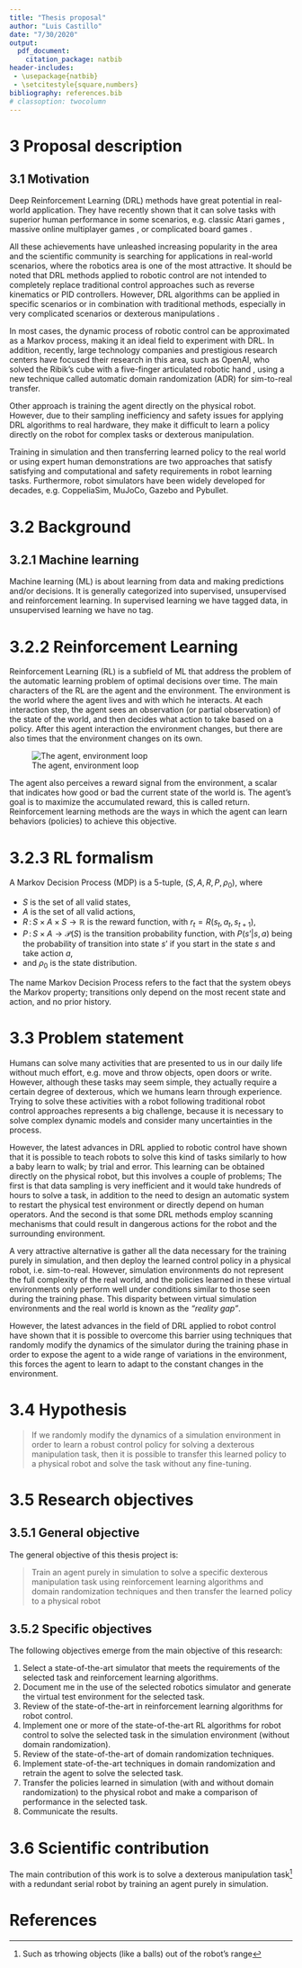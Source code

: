 ```yaml
---
title: "Thesis proposal"
author: "Luis Castillo"
date: "7/30/2020"
output: 
  pdf_document: 
    citation_package: natbib
header-includes:
 - \usepackage{natbib}
 - \setcitestyle{square,numbers}
bibliography: references.bib
# classoption: twocolumn
---
```


# 3 Proposal description

## 3.1 Motivation
Deep Reinforcement Learning (DRL) methods have great potential in real-world application. They have recently shown that it can solve tasks with superior human performance in some scenarios, e.g. classic Atari games \citep{mnih2013playing}, massive online multiplayer games \citep{OpenAI_dota}, or complicated board games \citep{silver2017mastering}.

All these achievements have unleashed increasing popularity in the area and the scientific community is searching for applications in real-world scenarios, where the robotics area is one of the most attractive. It should be noted that DRL methods applied to robotic control are not intended to completely replace traditional control approaches such as reverse kinematics or PID controllers. However, DRL algorithms can be applied in specific scenarios or in combination with traditional methods, especially in very complicated scenarios or dexterous manipulations \citep{akkaya2019solving, openai2018learning, zeng2020tossingbot, gao2020robotic, song2020rapidly}.

In most cases, the dynamic process of robotic control can be approximated as a Markov process, making it an ideal field to experiment with DRL. In addition, recently, large technology companies and prestigious research centers have focused their research in this area, such as OpenAI, who solved the Ribik's cube with a five-finger articulated robotic hand \citep{akkaya2019solving}, using a new technique called automatic domain randomization (ADR) for sim-to-real transfer.

Other approach is training the agent directly on the physical robot. However, due to their sampling inefficiency and safety issues for applying DRL algorithms to real hardware, they make it difficult to learn a policy directly on the robot for complex tasks or dexterous manipulation.

Training in simulation and then transferring learned policy to the real world or using expert human demonstrations are two approaches that satisfy satisfying and computational and safety requirements in robot learning tasks. Furthermore, robot simulators have been widely developed for decades, e.g. CoppeliaSim, MuJoCo, Gazebo and Pybullet.

# 3.2 Background

## 3.2.1 Machine learning
Machine learning (ML) is about learning from data and making predictions and/or decisions.
It is generally categorized into supervised, unsupervised and reinforcement learning. In supervised learning we have tagged data, in unsupervised learning we have no tag.



# 3.2.2 Reinforcement Learning
Reinforcement Learning (RL) is a subfield of ML that address the problem of the automatic learning problem of optimal decisions over time. The main characters of the RL are the agent and the environment. The environment is the world where the agent lives and with which he interacts. At each interaction step, the agent sees an observation (or partial observation) of the state of the world, and then decides what action to take based on a policy. After this agent interaction the environment changes, but there are also times that the environment changes on its own.

![The agent, environment loop](images/agent_env_loop.png)

The agent also perceives a reward signal from the environment, a scalar that indicates how good or bad the current state of the world is. The agent's goal is to maximize the accumulated reward, this is called return. Reinforcement learning methods are the ways in which the agent can learn behaviors (policies) to achieve this objective.

# 3.2.3 RL formalism
A Markov Decision Process (MDP) is a 5-tuple, $(S, A, R, P, \rho_0)$, where

* $S$ is the set of all valid states,
* $A$ is the set of all valid actions,
* $R \,:\, S \times A \times S \to \mathbb{R}$ is the reward function, with $r_t = R(s_t, a_t, s_{t+1})$,
* $P \,:\, S \times A \to \mathcal{P}(S)$ is the transition probability function, with $P(s’|s,a)$ being the probability of transition into state $s’$ if you start in the state $s$ and take action $a$,
* and $\rho_0$ is the state distribution.

The name Markov Decision Process refers to the fact that the system obeys the Markov property; transitions only depend on the most recent state and action, and no prior history.

# 3.3 Problem statement

Humans can solve many activities that are presented to us in our daily life without much effort, e.g. move and throw objects, open doors or write. However, although these tasks may seem simple, they actually require a certain degree of dexterous, which we humans learn through experience. Trying to solve these activities with a robot following traditional robot control approaches represents a big challenge, because it is necessary to solve complex dynamic models and consider many uncertainties in the process.

However, the latest advances in DRL applied to robotic control have shown that it is possible to teach robots to solve this kind of tasks similarly to how a baby learn to walk; by trial and error. This learning can be obtained directly on the physical robot, but this involves a couple of problems; The first is that data sampling is very inefficient and it would take hundreds of hours to solve a task, in addition to the need to design an automatic system to restart the physical test environment or directly depend on human operators. And the second is that some DRL methods employ scanning mechanisms that could result in dangerous actions for the robot and the surrounding environment.

A very attractive alternative is gather all the data necessary for the training purely in simulation, and then deploy the learned control policy in a physical robot, i.e. sim-to-real. However, simulation environments do not represent the full complexity of the real world, and the policies learned in these virtual environments only perform well under conditions similar to those seen during the training phase. This disparity between virtual simulation environments and the real world is known as the *"reality gap"*.

However, the latest advances in the field of DRL applied to robot control have shown that it is possible to overcome this barrier  \citep{akkaya2019solving, tobin2017domain, peng2018sim, tan2018sim} using techniques that randomly modify the dynamics of the simulator during the training phase in order to expose the agent to a wide range of variations in the environment, this forces the agent to learn to adapt to the constant changes in the environment.

# 3.4 Hypothesis

> If we randomly modify the dynamics of a simulation environment in order to learn a robust control policy for solving a dexterous manipulation task, then it is possible to transfer this learned policy to a physical robot and solve the task without any fine-tuning.

# 3.5 Research objectives

## 3.5.1 General objective

The general objective of this thesis project is:

> Train an agent purely in simulation to solve a specific dexterous manipulation task using reinforcement learning algorithms and domain randomization techniques and then transfer the learned policy to a physical robot

## 3.5.2 Specific objectives

The following objectives emerge from the main objective of this research:

1. Select a state-of-the-art simulator that meets the requirements of the selected task and reinforcement learning algorithms.
2. Document me in the use of the selected robotics simulator and generate the virtual test environment for the selected task.
3. Review of the state-of-the-art in reinforcement learning algorithms for robot control.
4. Implement one or more of the state-of-the-art RL algorithms for robot control to solve the selected task in the simulation environment (without domain randomization).
5. Review of the state-of-the-art of domain randomization techniques.
6. Implement state-of-the-art techniques in domain randomization and retrain the agent to solve the selected task.
7. Transfer the policies learned in simulation (with and without domain randomization) to the physical robot and make a comparison of performance in the selected task.
8. Communicate the results.

# 3.6 Scientific contribution

The main contribution of this work is to solve a dexterous manipulation task^[Such as trhowing objects (like a balls) out of the robot's range] with a redundant serial robot by training an agent purely in simulation.

# References
